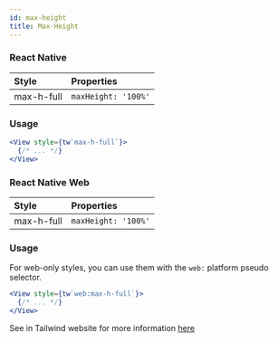 ```yaml
---
id: max-height
title: Max-Height
---
```


### React Native

| Style      | Properties          |
| :--------- | :------------------ |
| max-h-full | `maxHeight: '100%'` |

### Usage

<!-- prettier-ignore-start -->
```jsx
<View style={tw`max-h-full`}>
  {/* ... */}
</View>
```
<!-- prettier-ignore-end -->

### React Native Web

| Style      | Properties          |
| :--------- | :------------------ |
| max-h-full | `maxHeight: '100%'` |

### Usage

For web-only styles, you can use them with the `web:` platform pseudo selector.

<!-- prettier-ignore-start -->
```jsx
<View style={tw`web:max-h-full`}>
  {/* ... */}
</View>
```
<!-- prettier-ignore-end -->

See in Tailwind website for more information [here](https://tailwindcss.com/docs/max-height)
